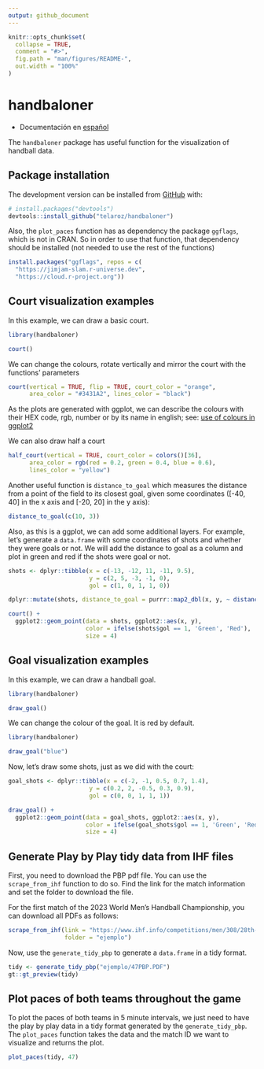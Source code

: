 ```yaml
---
output: github_document
---
```


<!-- README.md is generated from README.Rmd. Please edit that file -->

```r
knitr::opts_chunk$set(
  collapse = TRUE,
  comment = "#>",
  fig.path = "man/figures/README-",
  out.width = "100%"
)
```

# handbaloner
- Documentación en [español](README.es.md)
<!-- badges: start -->
<!-- badges: end -->

The `handbaloner` package has useful function for the visualization of handball
data. 

## Package installation

The development version can be installed from [GitHub](https://github.com/)
with:

``` r
# install.packages("devtools")
devtools::install_github("telaroz/handbaloner")
```

Also, the `plot_paces` function has as dependency the package `ggflags`, which
is not in CRAN. So in order to use that function, that dependency should be 
installed (not needed to use the rest of the functions)

``` r
install.packages("ggflags", repos = c(
  "https://jimjam-slam.r-universe.dev",
  "https://cloud.r-project.org"))
```

## Court visualization examples

In this example, we can draw a basic court.

```r
library(handbaloner)

court()
```

We can change the colours, rotate vertically and mirror the court with the 
functions' parameters

```r
court(vertical = TRUE, flip = TRUE, court_color = "orange", 
      area_color = "#3431A2", lines_color = "black")
```

As the plots are generated with ggplot, we can describe the colours with their
HEX code, rgb, number or by its name in english; see: [use of colours in ggplot2](https://r-graph-gallery.com/ggplot2-color.html)

We can also draw half a court

```r
half_court(vertical = TRUE, court_color = colors()[36], 
      area_color = rgb(red = 0.2, green = 0.4, blue = 0.6), 
      lines_color = "yellow")
```

Another useful function is `distance_to_goal` which measures the distance from a
point of the field to its closest goal, given some coordinates ([-40, 40] in the
x axis and [-20, 20] in the y axis): 

```r
distance_to_goal(c(10, 3))
```

Also, as this is a ggplot, we can add some additional layers. For example, let's
generate a `data.frame` with some coordinates of shots and whether they were
goals or not. We will add the distance to goal as a column and plot in green and
red if the shots were goal or not. 


```r
shots <- dplyr::tibble(x = c(-13, -12, 11, -11, 9.5),
                       y = c(2, 5, -3, -1, 0),
                       gol = c(1, 0, 1, 1, 0))

dplyr::mutate(shots, distance_to_goal = purrr::map2_dbl(x, y, ~ distance_to_goal(c(.x, .y))))

```

```r
court() +
  ggplot2::geom_point(data = shots, ggplot2::aes(x, y),
                      color = ifelse(shots$gol == 1, 'Green', 'Red'),
                      size = 4)
```

## Goal visualization examples

In this example, we can draw a handball goal.

```r
library(handbaloner)

draw_goal()
```

We can change the colour of the goal. It is red by default.

```r
library(handbaloner)

draw_goal("blue")
```

Now, let's draw some shots, just as we did with the court:

```r
goal_shots <- dplyr::tibble(x = c(-2, -1, 0.5, 0.7, 1.4),
                       y = c(0.2, 2, -0.5, 0.3, 0.9),
                       gol = c(0, 0, 1, 1, 1))

draw_goal() +
  ggplot2::geom_point(data = goal_shots, ggplot2::aes(x, y),
                      color = ifelse(goal_shots$gol == 1, 'Green', 'Red'),
                      size = 4)

```

## Generate Play by Play tidy data from IHF files

First, you need  to download the PBP pdf file. You can use the `scrape_from_ihf`
function to do so. Find the link for the match information and set the folder to
download the file. 

For the first match of the 2023 World Men's Handball Championship, you can 
download all PDFs as follows:

```r

scrape_from_ihf(link = "https://www.ihf.info/competitions/men/308/28th-ihf-men039s-world-championship-2023-polandsweden/101253/match-center/118963",
                folder = "ejemplo")
```

Now, use the `generate_tidy_pbp` to generate a `data.frame` in a tidy format. 

```r
tidy <- generate_tidy_pbp("ejemplo/47PBP.PDF")
gt::gt_preview(tidy)
```

## Plot paces of both teams throughout the game

To plot the paces of both teams in 5 minute intervals, we just need to have the 
play by play data in a tidy format generated by the `generate_tidy_pbp`. The
`plot_paces` function takes the data and the match ID we want to visualize and
returns the plot. 

```r
plot_paces(tidy, 47)
```

